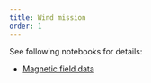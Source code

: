 ```yaml
---
title: Wind mission
order: 1
---
```


See following notebooks for details:

- [Magnetic field data](./mag.ipynb)